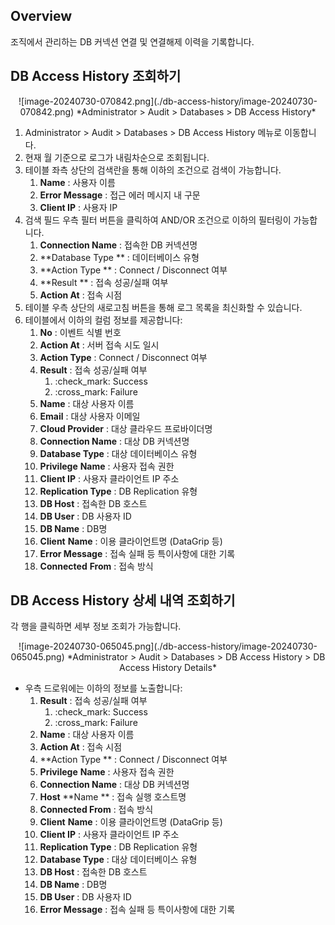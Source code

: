 ## Overview

조직에서 관리하는 DB 커넥션 연결 및 연결해제 이력을 기록합니다.

## DB Access History 조회하기

<p align="center">
![image-20240730-070842.png](./db-access-history/image-20240730-070842.png)
*Administrator &gt; Audit &gt; Databases &gt; DB Access History*
</p>

1. Administrator &gt; Audit &gt; Databases &gt; DB Access History 메뉴로 이동합니다.
2. 현재 월 기준으로 로그가 내림차순으로 조회됩니다.
3. 테이블 좌측 상단의 검색란을 통해 이하의 조건으로 검색이 가능합니다.
    1.  **Name**  : 사용자 이름
    2.  **Error Message**  : 접근 에러 메시지 내 구문 
    3.  **Client IP**  : 사용자 IP
4. 검색 필드 우측 필터 버튼을 클릭하여 AND/OR 조건으로 이하의 필터링이 가능합니다.
    1.  **Connection Name**  : 접속한 DB 커넥션명
    2.  **Database Type ** : 데이터베이스 유형
    3.  **Action Type ** : Connect / Disconnect 여부
    4.  **Result ** : 접속 성공/실패 여부
    5.  **Action At**  : 접속 시점
5. 테이블 우측 상단의 새로고침 버튼을 통해 로그 목록을 최신화할 수 있습니다.
6. 테이블에서 이하의 컬럼 정보를 제공합니다:
    1.  **No**  : 이벤트 식별 번호
    2.  **Action At**  : 서버 접속 시도 일시
    3.  **Action Type**  : Connect / Disconnect 여부
    4.  **Result**  : 접속 성공/실패 여부
        1. :check_mark: Success
        2. :cross_mark: Failure
    5.  **Name**  : 대상 사용자 이름
    6.  **Email**  : 대상 사용자 이메일
    7.  **Cloud Provider**  : 대상 클라우드 프로바이더명
    8.  **Connection Name**  : 대상 DB 커넥션명
    9.  **Database Type**  : 대상 데이터베이스 유형
    10.  **Privilege**   **Name**  : 사용자 접속 권한 
    11.  **Client IP**  : 사용자 클라이언트 IP 주소
    12.  **Replication Type**  : DB Replication 유형
    13.  **DB Host**  : 접속한 DB 호스트
    14.  **DB User**  : DB 사용자 ID
    15.  **DB Name**  : DB명
    16.  **Client**   **Name**  : 이용 클라이언트명 (DataGrip 등)
    17.  **Error Message**  : 접속 실패 등 특이사항에 대한 기록
    18.  **Connected**   **From**  : 접속 방식

## DB Access History 상세 내역 조회하기

각 행을 클릭하면 세부 정보 조회가 가능합니다.
<p align="center">
![image-20240730-065045.png](./db-access-history/image-20240730-065045.png)
*Administrator &gt; Audit &gt; Databases &gt; DB Access History &gt; DB Access History Details*
</p>

* 우측 드로워에는 이하의 정보를 노출합니다:
    1.  **Result**  : 접속 성공/실패 여부
        1. :check_mark: Success
        2. :cross_mark: Failure
    2.  **Name**  : 대상 사용자 이름
    3.  **Action At**  : 접속 시점
    4.  **Action Type ** : Connect / Disconnect 여부
    5.  **Privilege**   **Name**  : 사용자 접속 권한 
    6.  **Connection Name**  : 대상 DB 커넥션명
    7.  **Host**   **Name ** : 접속 실행 호스트명
    8.  **Connected From**  : 접속 방식
    9.  **Client**   **Name**  : 이용 클라이언트명 (DataGrip 등)
    10.  **Client IP**  : 사용자 클라이언트 IP 주소
    11.  **Replication Type**  : DB Replication 유형
    12.  **Database Type**  : 대상 데이터베이스 유형
    13.  **DB Host**  : 접속한 DB 호스트
    14.  **DB Name**  : DB명
    15.  **DB User**  : DB 사용자 ID
    16.  **Error Message**  : 접속 실패 등 특이사항에 대한 기록
